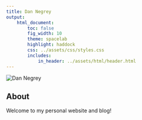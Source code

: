 ```yaml
---
title: Dan Negrey
output:
    html_document:
        toc: false
        fig_width: 10
        theme: spacelab
        highlight: haddock
        css: ../assets/css/styles.css
        includes:
            in_header: ../assets/html/header.html
---
```


<img id="dnegrey" src="../assets/img/dnegrey.jpg" alt="Dan Negrey"/>

## About

Welcome to my personal website and blog!

\  

